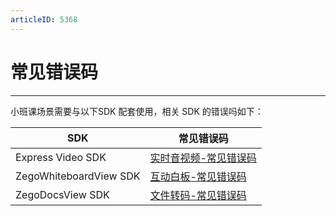 ```yaml
---
articleID: 5368
---
```



# 常见错误码
---

小班课场景需要与以下SDK 配套使用，相关 SDK 的错误吗如下：
 
|SDK|常见错误码|
|-|-|
|Express Video SDK|[实时音视频-常见错误码](/real-time-video-ios-swift/client-sdk/error-code)|
|ZegoWhiteboardView SDK|[互动白板-常见错误码](https://doc-zh.zego.im/article/4367)|
|ZegoDocsView SDK|[文件转码-常见错误码](https://doc-zh.zego.im/article/4372)|
